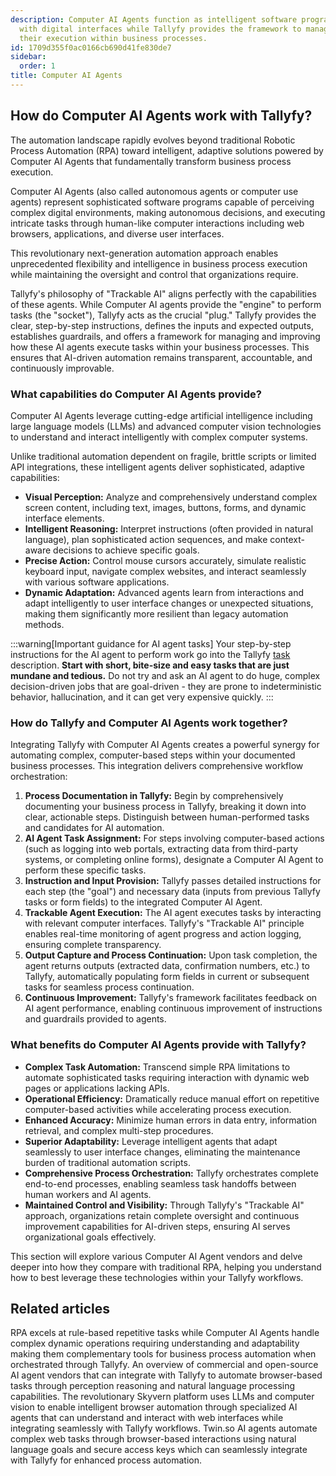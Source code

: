 ```yaml
---
description: Computer AI Agents function as intelligent software programs that interact
  with digital interfaces while Tallyfy provides the framework to manage and track
  their execution within business processes.
id: 1709d355f0ac0166cb690d41fe830de7
sidebar:
  order: 1
title: Computer AI Agents
---
```



## How do Computer AI Agents work with Tallyfy?

The automation landscape rapidly evolves beyond traditional Robotic Process Automation (RPA) toward intelligent, adaptive solutions powered by Computer AI Agents that fundamentally transform business process execution.

Computer AI Agents (also called autonomous agents or computer use agents) represent sophisticated software programs capable of perceiving complex digital environments, making autonomous decisions, and executing intricate tasks through human-like computer interactions including web browsers, applications, and diverse user interfaces.

This revolutionary next-generation automation approach enables unprecedented flexibility and intelligence in business process execution while maintaining the oversight and control that organizations require.

Tallyfy's philosophy of "Trackable AI" aligns perfectly with the capabilities of these agents. While Computer AI agents provide the "engine" to perform tasks (the "socket"), Tallyfy acts as the crucial "plug." Tallyfy provides the clear, step-by-step instructions, defines the inputs and expected outputs, establishes guardrails, and offers a framework for managing and improving how these AI agents execute tasks within your business processes. This ensures that AI-driven automation remains transparent, accountable, and continuously improvable.

### What capabilities do Computer AI Agents provide?

Computer AI Agents leverage cutting-edge artificial intelligence including large language models (LLMs) and advanced computer vision technologies to understand and interact intelligently with complex computer systems.

Unlike traditional automation dependent on fragile, brittle scripts or limited API integrations, these intelligent agents deliver sophisticated, adaptive capabilities:

*   **Visual Perception:** Analyze and comprehensively understand complex screen content, including text, images, buttons, forms, and dynamic interface elements.
*   **Intelligent Reasoning:** Interpret instructions (often provided in natural language), plan sophisticated action sequences, and make context-aware decisions to achieve specific goals.
*   **Precise Action:** Control mouse cursors accurately, simulate realistic keyboard input, navigate complex websites, and interact seamlessly with various software applications.
*   **Dynamic Adaptation:** Advanced agents learn from interactions and adapt intelligently to user interface changes or unexpected situations, making them significantly more resilient than legacy automation methods.

:::warning[Important guidance for AI agent tasks]
Your step-by-step instructions for the AI agent to perform work go into the Tallyfy [task](/products/pro/tracking-and-tasks/tasks/) description. **Start with short, bite-size and easy tasks that are just mundane and tedious.** Do not try and ask an AI agent to do huge, complex decision-driven jobs that are goal-driven - they are prone to indeterministic behavior, hallucination, and it can get very expensive quickly.
:::

### How do Tallyfy and Computer AI Agents work together?

Integrating Tallyfy with Computer AI Agents creates a powerful synergy for automating complex, computer-based steps within your documented business processes. This integration delivers comprehensive workflow orchestration:

1.  **Process Documentation in Tallyfy:** Begin by comprehensively documenting your business process in Tallyfy, breaking it down into clear, actionable steps. Distinguish between human-performed tasks and candidates for AI automation.
2.  **AI Agent Task Assignment:** For steps involving computer-based actions (such as logging into web portals, extracting data from third-party systems, or completing online forms), designate a Computer AI Agent to perform these specific tasks.
3.  **Instruction and Input Provision:** Tallyfy passes detailed instructions for each step (the "goal") and necessary data (inputs from previous Tallyfy tasks or form fields) to the integrated Computer AI Agent.
4.  **Trackable Agent Execution:** The AI agent executes tasks by interacting with relevant computer interfaces. Tallyfy's "Trackable AI" principle enables real-time monitoring of agent progress and action logging, ensuring complete transparency.
5.  **Output Capture and Process Continuation:** Upon task completion, the agent returns outputs (extracted data, confirmation numbers, etc.) to Tallyfy, automatically populating form fields in current or subsequent tasks for seamless process continuation.
6.  **Continuous Improvement:** Tallyfy's framework facilitates feedback on AI agent performance, enabling continuous improvement of instructions and guardrails provided to agents.

### What benefits do Computer AI Agents provide with Tallyfy?

*   **Complex Task Automation:** Transcend simple RPA limitations to automate sophisticated tasks requiring interaction with dynamic web pages or applications lacking APIs.
*   **Operational Efficiency:** Dramatically reduce manual effort on repetitive computer-based activities while accelerating process execution.
*   **Enhanced Accuracy:** Minimize human errors in data entry, information retrieval, and complex multi-step procedures.
*   **Superior Adaptability:** Leverage intelligent agents that adapt seamlessly to user interface changes, eliminating the maintenance burden of traditional automation scripts.
*   **Comprehensive Process Orchestration:** Tallyfy orchestrates complete end-to-end processes, enabling seamless task handoffs between human workers and AI agents.
*   **Maintained Control and Visibility:** Through Tallyfy's "Trackable AI" approach, organizations retain complete oversight and continuous improvement capabilities for AI-driven steps, ensuring AI serves organizational goals effectively.

This section will explore various Computer AI Agent vendors and delve deeper into how they compare with traditional RPA, helping you understand how to best leverage these technologies within your Tallyfy workflows.


<PageTree />

## Related articles
<CardGrid>
<LinkTitleCard header="<b>Computer Ai Agents > RPA vs. Computer AI Agents</b>" href="/products/pro/integrations/computer-ai-agents/rpa-vs-computer-use-agents/" > RPA excels at rule-based repetitive tasks while Computer AI Agents handle complex dynamic operations requiring understanding and adaptability making them complementary tools for business process automation when orchestrated through Tallyfy. </LinkTitleCard>
<LinkTitleCard header="<b>Computer Ai Agents > AI Agent Vendors</b>" href="/products/pro/integrations/computer-ai-agents/vendors/" > An overview of commercial and open-source AI agent vendors that can integrate with Tallyfy to automate browser-based tasks through perception reasoning and natural language processing capabilities. </LinkTitleCard>
<LinkTitleCard header="<b>Vendors > Skyvern AI Agents</b>" href="/products/pro/integrations/computer-ai-agents/vendors/skyvern/" > The revolutionary Skyvern platform uses LLMs and computer vision to enable intelligent browser automation through specialized AI agents that can understand and interact with web interfaces while integrating seamlessly with Tallyfy workflows. </LinkTitleCard>
<LinkTitleCard header="<b>Vendors > Twin.so AI Agents</b>" href="/products/pro/integrations/computer-ai-agents/vendors/twin/" > Twin.so AI agents automate complex web tasks through browser-based interactions using natural language goals and secure access keys which can seamlessly integrate with Tallyfy for enhanced process automation. </LinkTitleCard>
</CardGrid>
